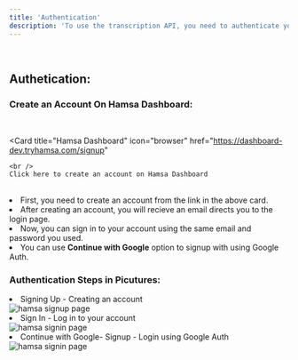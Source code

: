 ```yaml
---
title: 'Authentication'
description: 'To use the transcription API, you need to authenticate your requests.'
---
```


&nbsp;
&nbsp;

## Authetication:

### Create an Account On Hamsa Dashboard:

<br />

<Card
  title="Hamsa Dashboard"
  icon="browser"
  href="https://dashboard-dev.tryhamsa.com/signup"
  >
    <br />
    Click here to create an account on Hamsa Dashboard
  </Card>

<br />

<li>First, you need to create an account from the link in the above card.</li>
<li>After creating an account, you will recieve an email directs you to the login page.</li>
<li>Now, you can sign in to your account using the same email and password you used.</li>
<li>You can use <b>Continue with Google</b> option to signup with using Google Auth.</li>

### Authentication Steps in Picutures:

<li>Signing Up - Creating an account</li>

<img src="/images/hamsa-signup.png" alt="hamsa signup page" />

<li>Sign In - Log in to your account</li>

<img src="/images/hamsa-signin.png" alt="hamsa signin page" />

<li>Continue with Google- Signup - Login using Google Auth</li>

<img src="/images/hamsa-google-auth.png" alt="hamsa signin page" />
